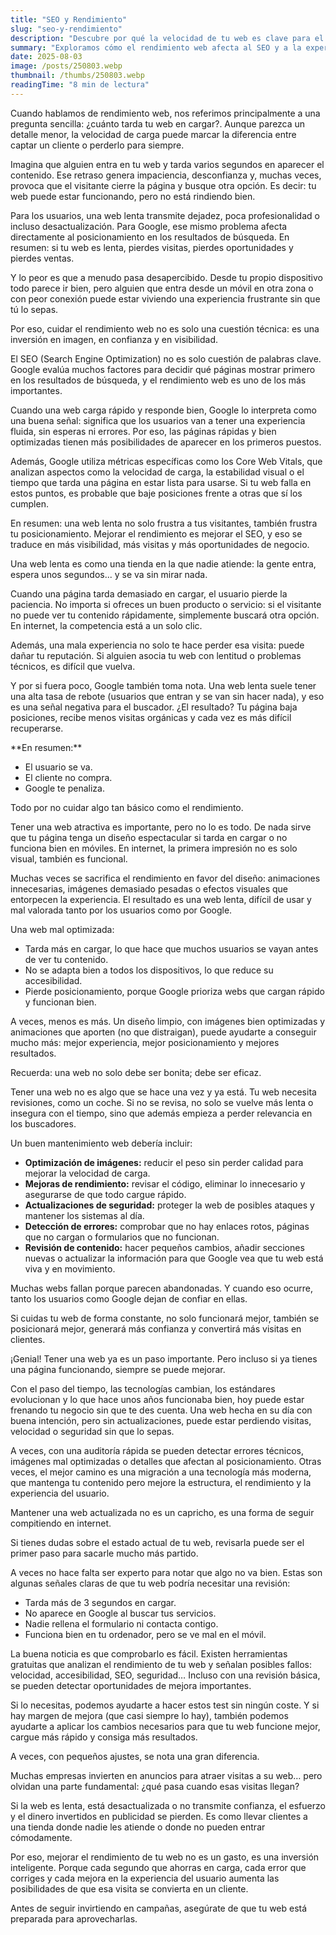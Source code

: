```yaml
---
title: "SEO y Rendimiento"
slug: "seo-y-rendimiento"
description: "Descubre por qué la velocidad de tu web es clave para el posicionamiento y las conversiones."
summary: "Exploramos cómo el rendimiento web afecta al SEO y a la experiencia del usuario, y qué puedes hacer para optimizar tu sitio."
date: 2025-08-03
image: /posts/250803.webp
thumbnail: /thumbs/250803.webp
readingTime: "8 min de lectura"
---
```



<BlogSection title="¿Qué es el rendimiento web y por qué debería importarte?">
Cuando hablamos de rendimiento web, nos referimos principalmente a una pregunta sencilla: ¿cuánto tarda tu web en cargar?. Aunque parezca un detalle menor, la velocidad de carga puede marcar la diferencia entre captar un cliente o perderlo para siempre.

Imagina que alguien entra en tu web y tarda varios segundos en aparecer el contenido. Ese retraso genera impaciencia, desconfianza y, muchas veces, provoca que el visitante cierre la página y busque otra opción. Es decir: tu web puede estar funcionando, pero no está rindiendo bien.

Para los usuarios, una web lenta transmite dejadez, poca profesionalidad o incluso desactualización. Para Google, ese mismo problema afecta directamente al posicionamiento en los resultados de búsqueda. En resumen: si tu web es lenta, pierdes visitas, pierdes oportunidades y pierdes ventas.

Y lo peor es que a menudo pasa desapercibido. Desde tu propio dispositivo todo parece ir bien, pero alguien que entra desde un móvil en otra zona o con peor conexión puede estar viviendo una experiencia frustrante sin que tú lo sepas.

Por eso, cuidar el rendimiento web no es solo una cuestión técnica: es una inversión en imagen, en confianza y en visibilidad.
</BlogSection>

<BlogSection title="¿Qué relación tiene con el SEO?">
El SEO (Search Engine Optimization) no es solo cuestión de palabras clave. Google evalúa muchos factores para decidir qué páginas mostrar primero en los resultados de búsqueda, y el rendimiento web es uno de los más importantes.

Cuando una web carga rápido y responde bien, Google lo interpreta como una buena señal: significa que los usuarios van a tener una experiencia fluida, sin esperas ni errores. Por eso, las páginas rápidas y bien optimizadas tienen más posibilidades de aparecer en los primeros puestos.

Además, Google utiliza métricas específicas como los Core Web Vitals, que analizan aspectos como la velocidad de carga, la estabilidad visual o el tiempo que tarda una página en estar lista para usarse. Si tu web falla en estos puntos, es probable que baje posiciones frente a otras que sí los cumplen.

En resumen: una web lenta no solo frustra a tus visitantes, también frustra tu posicionamiento. Mejorar el rendimiento es mejorar el SEO, y eso se traduce en más visibilidad, más visitas y más oportunidades de negocio.
</BlogSection>

<BlogSection title="¿Qué pasa cuando una web va lenta?">
Una web lenta es como una tienda en la que nadie atiende: la gente entra, espera unos segundos... y se va sin mirar nada.

Cuando una página tarda demasiado en cargar, el usuario pierde la paciencia. No importa si ofreces un buen producto o servicio: si el visitante no puede ver tu contenido rápidamente, simplemente buscará otra opción. En internet, la competencia está a un solo clic.

Además, una mala experiencia no solo te hace perder esa visita: puede dañar tu reputación. Si alguien asocia tu web con lentitud o problemas técnicos, es difícil que vuelva.

Y por si fuera poco, Google también toma nota. Una web lenta suele tener una alta tasa de rebote (usuarios que entran y se van sin hacer nada), y eso es una señal negativa para el buscador. ¿El resultado? Tu página baja posiciones, recibe menos visitas orgánicas y cada vez es más difícil recuperarse.

<BlogCallout type="warning">
**En resumen:**

- El usuario se va.
- El cliente no compra.
- Google te penaliza.

Todo por no cuidar algo tan básico como el rendimiento.
</BlogCallout>
</BlogSection>

<BlogSection title="¿Por qué no es solo 'tener una web bonita'?">
Tener una web atractiva es importante, pero no lo es todo. De nada sirve que tu página tenga un diseño espectacular si tarda en cargar o no funciona bien en móviles. En internet, la primera impresión no es solo visual, también es funcional.

Muchas veces se sacrifica el rendimiento en favor del diseño: animaciones innecesarias, imágenes demasiado pesadas o efectos visuales que entorpecen la experiencia. El resultado es una web lenta, difícil de usar y mal valorada tanto por los usuarios como por Google.

Una web mal optimizada:

- Tarda más en cargar, lo que hace que muchos usuarios se vayan antes de ver tu contenido.
- No se adapta bien a todos los dispositivos, lo que reduce su accesibilidad.
- Pierde posicionamiento, porque Google prioriza webs que cargan rápido y funcionan bien.

A veces, menos es más. Un diseño limpio, con imágenes bien optimizadas y animaciones que aporten (no que distraigan), puede ayudarte a conseguir mucho más: mejor experiencia, mejor posicionamiento y mejores resultados.

Recuerda: una web no solo debe ser bonita; debe ser eficaz.
</BlogSection>

<BlogSection title="¿Qué debería hacer un buen mantenimiento web?">
Tener una web no es algo que se hace una vez y ya está. Tu web necesita revisiones, como un coche. Si no se revisa, no solo se vuelve más lenta o insegura con el tiempo, sino que además empieza a perder relevancia en los buscadores.

Un buen mantenimiento web debería incluir:

- **Optimización de imágenes:** reducir el peso sin perder calidad para mejorar la velocidad de carga.
- **Mejoras de rendimiento:** revisar el código, eliminar lo innecesario y asegurarse de que todo cargue rápido.
- **Actualizaciones de seguridad:** proteger la web de posibles ataques y mantener los sistemas al día.
- **Detección de errores:** comprobar que no hay enlaces rotos, páginas que no cargan o formularios que no funcionan.
- **Revisión de contenido:** hacer pequeños cambios, añadir secciones nuevas o actualizar la información para que Google vea que tu web está viva y en movimiento.

Muchas webs fallan porque parecen abandonadas. Y cuando eso ocurre, tanto los usuarios como Google dejan de confiar en ellas.

Si cuidas tu web de forma constante, no solo funcionará mejor, también se posicionará mejor, generará más confianza y convertirá más visitas en clientes.
</BlogSection>

<BlogSection title="¿Y si ya tengo una web hecha?">
¡Genial! Tener una web ya es un paso importante. Pero incluso si ya tienes una página funcionando, siempre se puede mejorar.

Con el paso del tiempo, las tecnologías cambian, los estándares evolucionan y lo que hace unos años funcionaba bien, hoy puede estar frenando tu negocio sin que te des cuenta. Una web hecha en su día con buena intención, pero sin actualizaciones, puede estar perdiendo visitas, velocidad o seguridad sin que lo sepas.

A veces, con una auditoría rápida se pueden detectar errores técnicos, imágenes mal optimizadas o detalles que afectan al posicionamiento. Otras veces, el mejor camino es una migración a una tecnología más moderna, que mantenga tu contenido pero mejore la estructura, el rendimiento y la experiencia del usuario.

Mantener una web actualizada no es un capricho, es una forma de seguir compitiendo en internet.

Si tienes dudas sobre el estado actual de tu web, revisarla puede ser el primer paso para sacarle mucho más partido.
</BlogSection>

<BlogSection title="¿Cómo saber si tu web va bien o mal?">
A veces no hace falta ser experto para notar que algo no va bien. Estas son algunas señales claras de que tu web podría necesitar una revisión:

- Tarda más de 3 segundos en cargar.
- No aparece en Google al buscar tus servicios.
- Nadie rellena el formulario ni contacta contigo.
- Funciona bien en tu ordenador, pero se ve mal en el móvil.

La buena noticia es que comprobarlo es fácil. Existen herramientas gratuitas que analizan el rendimiento de tu web y señalan posibles fallos: velocidad, accesibilidad, SEO, seguridad… Incluso con una revisión básica, se pueden detectar oportunidades de mejora importantes.

Si lo necesitas, podemos ayudarte a hacer estos test sin ningún coste. Y si hay margen de mejora (que casi siempre lo hay), también podemos ayudarte a aplicar los cambios necesarios para que tu web funcione mejor, cargue más rápido y consiga más resultados.

A veces, con pequeños ajustes, se nota una gran diferencia.
</BlogSection>

<BlogSection title="Conclusión: invertir en rendimiento es ahorrar en marketing">
Muchas empresas invierten en anuncios para atraer visitas a su web… pero olvidan una parte fundamental: ¿qué pasa cuando esas visitas llegan?

Si la web es lenta, está desactualizada o no transmite confianza, el esfuerzo y el dinero invertidos en publicidad se pierden. Es como llevar clientes a una tienda donde nadie les atiende o donde no pueden entrar cómodamente.

Por eso, mejorar el rendimiento de tu web no es un gasto, es una inversión inteligente. Porque cada segundo que ahorras en carga, cada error que corriges y cada mejora en la experiencia del usuario aumenta las posibilidades de que esa visita se convierta en un cliente.

Antes de seguir invirtiendo en campañas, asegúrate de que tu web está preparada para aprovecharlas.
</BlogSection>

